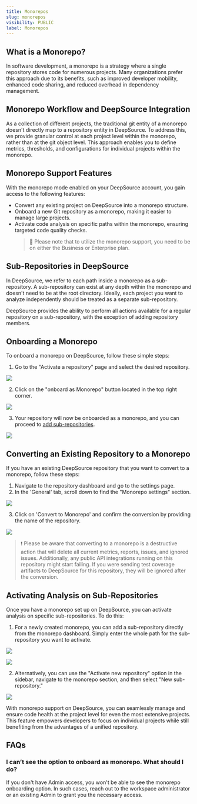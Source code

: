 ```yaml
---
title: Monorepos
slug: monorepos
visibility: PUBLIC
label: Monorepos
---
```

## What is a Monorepo?

In software development, a monorepo is a strategy where a single repository stores code for numerous projects. Many organizations prefer this approach due to its benefits, such as improved developer mobility, enhanced code sharing, and reduced overhead in dependency management.

## Monorepo Workflow and DeepSource Integration

As a collection of different projects, the traditional git entity of a monorepo doesn't directly map to a repository entity in DeepSource. To address this, we provide granular control at each project level within the monorepo, rather than at the git object level. This approach enables you to define metrics, thresholds, and configurations for individual projects within the monorepo.

## Monorepo Support Features

With the monorepo mode enabled on your DeepSource account, you gain access to the following features:

- Convert any existing project on DeepSource into a monorepo structure.
- Onboard a new Git repository as a monorepo, making it easier to manage large projects.
- Activate code analysis on specific paths within the monorepo, ensuring targeted code quality checks.
  > 📘 Please note that to utilize the monorepo support, you need to be on either the Business or Enterprise plan.

## Sub-Repositories in DeepSource

In DeepSource, we refer to each path inside a monorepo as a sub-repository. A sub-repository can exist at any depth within the monorepo and doesn't need to be at the root directory. Ideally, each project you want to analyze independently should be treated as a separate sub-repository.

DeepSource provides the ability to perform all actions available for a regular repository on a sub-repository, with the exception of adding repository members.

## Onboarding a Monorepo

To onboard a monorepo on DeepSource, follow these simple steps:

1. Go to the "Activate a repository" page and select the desired repository.

![](https://files.readme.io/818a8dc-activate.png)


2. Click on the "onboard as Monorepo" button located in the top right corner.

![](https://files.readme.io/688ad76-top_right_button.png)


3. Your repository will now be onboarded as a monorepo, and you can proceed to [add sub-repositories](https://docs.deepsource.com/docs/repository-view-monorepos#activating-analysis-on-sub-repositories).

![](https://files.readme.io/1f29c76-define_new_sub_repo.png)



## Converting an Existing Repository to a Monorepo

If you have an existing DeepSource repository that you want to convert to a monorepo, follow these steps:

1. Navigate to the repository dashboard and go to the settings page.
2. In the 'General' tab, scroll down to find the "Monorepo settings" section.

![](https://files.readme.io/22c86e5-SCR-20230919-qhch.png)


3. Click on 'Convert to Monorepo' and confirm the conversion by providing the name of the repository.

![](https://files.readme.io/90bd1aa-SCR-20230919-qhpd.png)


> ❗️ Please be aware that converting to a monorepo is a destructive action that will delete all current metrics, reports, issues, and ignored issues. Additionally, any public API integrations running on this repository might start failing. If you were sending test coverage artifacts to DeepSource for this repository, they will be ignored after the conversion.

## Activating Analysis on Sub-Repositories

Once you have a monorepo set up on DeepSource, you can activate analysis on specific sub-repositories. To do this:

1. For a newly created monorepo, you can add a sub-repository directly from the monorepo dashboard. Simply enter the whole path for the sub-repository you want to activate.

![](https://files.readme.io/f1558fe-modal-2.png)

![](https://files.readme.io/5f8626a-define_path.png)


2. Alternatively, you can use the "Activate new repository" option in the sidebar, navigate to the monorepo section, and then select "New sub-repository."

![](https://files.readme.io/01733e8-activate-modal-monorepo.png)


With monorepo support on DeepSource, you can seamlessly manage and ensure code health at the project level for even the most extensive projects. This feature empowers developers to focus on individual projects while still benefiting from the advantages of a unified repository.

## FAQs

### I can’t see the option to onboard as monorepo. What should I do?

If you don't have Admin access, you won't be able to see the monorepo onboarding option. In such cases, reach out to the workspace administrator or an existing Admin to grant you the necessary access.
